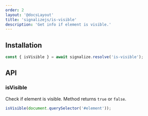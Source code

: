 ```yaml
---
order: 2
layout: '@docsLayout'
title: 'signalizejs/is-visible'
description: 'Get info if element is visible.'
---
```


## Installation
<ImportMapDependencies module="is-visible" />

```js
const { isVisible } = await signalize.resolve('is-visible');
```

## API

### isVisible
Check if element is visible. Method returns `true` or `false`.
```js
isVisible(document.querySelector('#element'));
```
